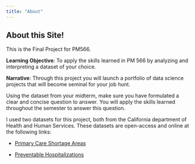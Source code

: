 ```yaml
---
title: "About"
---
```


## About this Site! 

This is the Final Project for PM566.

**Learning Objective**: To apply the skills learned in PM 566 by analyzing and interpreting a dataset of your choice.

**Narrative**: Through this project you will launch a portfolio of data science projects that will become seminal for your job hunt.

Using the dataset from your midterm, make sure you have formulated a clear and concise question to answer. You will apply the skills learned throughout the semester to answer this question.

I used two datasets for this project, both from the California department of Health and Human Services. These datasets are open-access and online at the following links:

-   [Primary Care Shortage Areas](https://data.chhs.ca.gov/dataset/primary-care-shortage-areas-in-california/resource/0ba7c904-2302-400a-ba27-b8e8e5c1ab4a)

-   [Preventable Hospitalizations](https://data.chhs.ca.gov/dataset/rates-of-preventable-hospitalizations-for-selected-medical-conditions-by-county/resource/1f699c45-f52f-408e-a8f2-87e537aea82d?inner_span=True)
